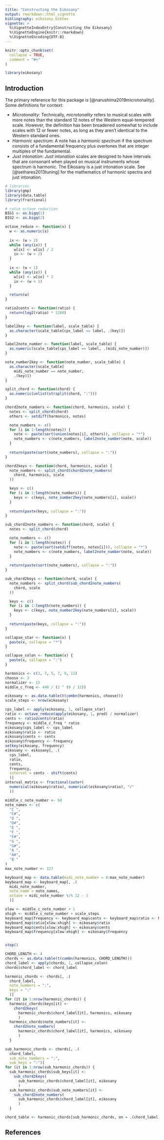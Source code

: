 ```yaml
---
title: "Constructing the Eikosany"
output: rmarkdown::html_vignette
bibliography: eikosany.bibtex
vignette: >
  %\VignetteIndexEntry{Constructing the Eikosany}
  %\VignetteEngine{knitr::rmarkdown}
  %\VignetteEncoding{UTF-8}
---
```


```r
knitr::opts_chunk$set(
  collapse = TRUE,
  comment = "#>"
)
```

```r
library(eikosany)
```

## Introduction
The primary reference for this package is [@narushima2019microtonality]. Some
definitions for context:

- _Microtonality_: Technically, _microtonality_ refers to musical scales with
more notes than the standard 12 notes of the Western equal-tempered scale.
However, the definition has been broadened somewhat to include scales with 12
or fewer notes, as long as they aren't identical to the Western  standard ones.
- _Harmonic spectrum_: A note has a _harmonic spectrum_ if the spectrum
consists of a fundamental frequency plus overtones that are integer multiples
of the fundamental.
- _Just intonation_: _Just intonation_ scales are designed to have intervals
that are consonant when played on musical instruments whose spectrum is
harmonic. The Eikosany is a just intonation scale. See [@sethares2013tuning]
for the mathematics of harmonic spectra and just intonation.

```r
# libraries
library(gmp)
library(data.table)
library(fractional)

# ratio octave reduction
BIG1 <- as.bigq(1)
BIG2 <- as.bigq(2)

octave_reduce <- function(x) {
  w <- as.numeric(x)
  
  ix <- (w > 2)
  while (any(ix)) {
    w[ix] <- w[ix] / 2
    ix <- (w > 2)
  }
  
  ix <- (w < 1)
  while (any(ix)) {
    w[ix] <- w[ix] * 2
    ix <- (w < 1)
  }

  return(w)
}

ratio2cents <- function(ratio) {
  return(log2(ratio) * 1200)
}

label2key <- function(label, scale_table) {
  as.character(scale_table[cps_label == label, .(key)])
}

label2note_number <- function(label, scale_table) {
  as.numeric(scale_table[cps_label == label, .(midi_note_number)])
}

note_number2key <- function(note_number, scale_table) {
  as.character(scale_table[
    midi_note_number == note_number,
    .(key)])
}

split_chord <- function(chord) {
  as.numeric(unlist(strsplit(chord, ":")))
}

chord2note_numbers <- function(chord, harmonics, scale) {
  notes <- split_chord(chord)
  others <- setdiff(harmonics, notes)

  note_numbers <- c()
  for (i in 1:length(notes)) {
    note <- paste(sort(union(notes[i], others)), collapse = "*")
    note_numbers <- c(note_numbers, label2note_number(note, scale))
  }
  
  return(paste(sort(note_numbers), collapse = ":"))
}

chord2keys <- function(chord, harmonics, scale) {
  note_numbers <- split_chord(chord2note_numbers(
    chord, harmonics, scale
  ))

  keys <- c()
  for (i in 1:length(note_numbers)) {
    keys <- c(keys, note_number2key(note_numbers[i], scale))
  }
  
  return(paste(keys, collapse = ":"))
}

sub_chord2note_numbers <- function(chord, scale) {
  notes <- split_chord(chord)

  note_numbers <- c()
  for (i in 1:length(notes)) {
    note <- paste(sort(setdiff(notes, notes[i])), collapse = "*")
    note_numbers <- c(note_numbers, label2note_number(note, scale))
  }
  
  return(paste(sort(note_numbers), collapse = ":"))
}

sub_chord2keys <- function(chord, scale) {
  note_numbers <- split_chord(sub_chord2note_numbers(
    chord, scale
  ))

  keys <- c()
  for (i in 1:length(note_numbers)) {
    keys <- c(keys, note_number2key(note_numbers[i], scale))
  }
  
  return(paste(keys, collapse = ":"))
}

collapse_star <- function(x) {
  paste(x, collapse = "*")
}

collapse_colon <- function(x) {
  paste(x, collapse = ":")
}

```

```r
harmonics <- c(1, 3, 5, 7, 9, 11)
choose <- 3
normalizer <- 15
middle_c_freq <- 440 / (2 ^ (9 / 12))

eikosany <- as.data.table(t(combn(harmonics, choose)))
scale_steps <- nrow(eikosany)

cps_label <- apply(eikosany, 1, collapse_star)
ratio <- octave_reduce(apply(eikosany, 1, prod) / normalizer)
cents <- ratio2cents(ratio)
frequency <- middle_c_freq * ratio
eikosany$cps_label <- cps_label
eikosany$ratio <- ratio
eikosany$cents <- cents
eikosany$frequency <- frequency
setkey(eikosany, frequency)
eikosany <- eikosany[, .(
  cps_label,
  ratio,
  cents,
  frequency,
  interval = cents - shift(cents)
  )]
interval_matrix <- fractional(outer(
  numerical(eikosany$ratio), numerical(eikosany$ratio), "/"
  ))

```

```r
middle_c_note_number <- 60
note_names <- c(
  "C ",
  "C#",
  "D ",
  "D#",
  "E ",
  "F ",
  "F#",
  "G ",
  "G#",
  "A ",
  "A#",
  "B "
)
max_note_number <- 127

keyboard_map <- data.table(midi_note_number = 0:max_note_number)
keyboard_map <- keyboard_map[, .(
  midi_note_number,
  note_name = note_names,
  octave = midi_note_number %/% 12 - 1
  )]

xlow <- middle_c_note_number + 1
xhigh <- middle_c_note_number + scale_steps
keyboard_map$frequency <- keyboard_map$cents <- keyboard_map$ratio <- NA
keyboard_map$ratio[xlow:xhigh] <- eikosany$ratio
keyboard_map$cents[xlow:xhigh] <- eikosany$cents
keyboard_map$frequency[xlow:xhigh] <- eikosany$frequency


stop()


```

```r
CHORD_LENGTH <- 4
chords <- as.data.table(t(combn(harmonics, CHORD_LENGTH)))
chord_label <- apply(chords, 1, collapse_colon)
chords$chord_label <- chord_label

harmonic_chords <- chords[, .(
  chord_label,
  note_numbers = ":",
  keys = ":"
  )]
for (it in 1:nrow(harmonic_chords)) {
  harmonic_chords$keys[it] <-
    chord2keys(
      harmonic_chords$chord_label[it], harmonics, eikosany
      )
  harmonic_chords$note_numbers[it] <-
    chord2note_numbers(
      harmonic_chords$chord_label[it], harmonics, eikosany
      )
  }

sub_harmonic_chords <- chords[, .(
  chord_label,
  sub_note_numbers = ":",
  sub_keys = ":")]
for (it in 1:nrow(sub_harmonic_chords)) {
  sub_harmonic_chords$sub_keys[it] <-
    sub_chord2keys(
      sub_harmonic_chords$chord_label[it], eikosany
      )
  sub_harmonic_chords$sub_note_numbers[it] <-
    sub_chord2note_numbers(
      sub_harmonic_chords$chord_label[it], eikosany
      )
  }

chord_table <- harmonic_chords[sub_harmonic_chords, on = .(chord_label)]

```

## References
